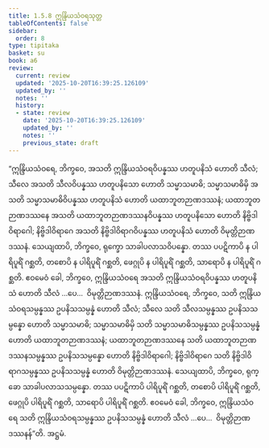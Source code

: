 ```yaml
---
title: 1.5.8 ဣန္ဒြိယသံဝရသုတ္တ
tableOfContents: false
sidebar:
  order: 8
type: tipitaka
basket: su
book: a6
review:
  current: review
  updated: '2025-10-20T16:39:25.126109'
  updated_by: ''
  notes: ''
  history:
  - state: review
    date: '2025-10-20T16:39:25.126109'
    updated_by: ''
    notes: ''
    previous_state: draft
---
```



<DynamicBreadcrumb />


<ReviewStatus review={frontmatter.review} showDetails={true} />

<HypothesisAnnotation frontmatter={frontmatter} />

<Division number="50" book="a6" e="ch" v="16" p="316">

<Paragraph number="375" book="a6">
“ဣန္ဒြိယသံဝရေ, ဘိက္ခဝေ, အသတိ ဣန္ဒြိယသံဝရဝိပန္နဿ ဟတူပနိသံ ဟောတိ သီလံ; သီလေ အသတိ သီလဝိပန္နဿ ဟတူပနိသော ဟောတိ သမ္မာသမာဓိ; သမ္မာသမာဓိမှိ အသတိ သမ္မာသမာဓိဝိပန္နဿ ဟတူပနိသံ ဟောတိ ယထာဘူတဉာဏဒဿနံ; ယထာဘူတဉာဏဒဿနေ အသတိ ယထာဘူတဉာဏဒဿနဝိပန္နဿ ဟတူပနိသော ဟောတိ နိဗ္ဗိဒါဝိရာဂေါ; နိဗ္ဗိဒါဝိရာဂေ အသတိ နိဗ္ဗိဒါဝိရာဂဝိပန္နဿ ဟတူပနိသံ ဟောတိ ဝိမုတ္တိဉာဏဒဿနံ. သေယျထာပိ, ဘိက္ခဝေ, ရုက္ခော သာခါပလာသဝိပန္နော. တဿ ပပဋိကာပိ န ပါရိပူရိံ ဂစ္ဆတိ, တစောပိ န ပါရိပူရိံ ဂစ္ဆတိ, ဖေဂ္ဂုပိ န ပါရိပူရိံ ဂစ္ဆတိ, သာရောပိ န ပါရိပူရိံ ဂစ္ဆတိ. ဧဝမေဝံ ခေါ, ဘိက္ခဝေ, ဣန္ဒြိယသံဝရေ အသတိ ဣန္ဒြိယသံဝရဝိပန္နဿ ဟတူပနိသံ ဟောတိ သီလံ …ပေ…  ဝိမုတ္တိဉာဏဒဿနံ.
</Paragraph>

<Paragraph number="376" book="a6">
ဣန္ဒြိယသံဝရေ, ဘိက္ခဝေ, သတိ ဣန္ဒြိယသံဝရသမ္ပန္နဿ ဥပနိသသမ္ပန္နံ ဟောတိ သီလံ; သီလေ သတိ သီလသမ္ပန္နဿ ဥပနိသသမ္ပန္နော ဟောတိ သမ္မာသမာဓိ; သမ္မာသမာဓိမှိ သတိ သမ္မာသမာဓိသမ္ပန္နဿ ဥပနိသသမ္ပန္နံ ဟောတိ ယထာဘူတဉာဏဒဿနံ; ယထာဘူတဉာဏဒဿနေ သတိ ယထာဘူတဉာဏဒဿနသမ္ပန္နဿ ဥပနိသသမ္ပန္နော ဟောတိ နိဗ္ဗိဒါဝိရာဂေါ; နိဗ္ဗိဒါဝိရာဂေ သတိ နိဗ္ဗိဒါဝိရာဂသမ္ပန္နဿ ဥပနိသသမ္ပန္နံ ဟောတိ ဝိမုတ္တိဉာဏဒဿနံ. သေယျထာပိ, ဘိက္ခဝေ, ရုက္ခော သာခါပလာသသမ္ပန္နော. တဿ ပပဋိကာပိ ပါရိပူရိံ ဂစ္ဆတိ, တစောပိ ပါရိပူရိံ ဂစ္ဆတိ, ဖေဂ္ဂုပိ ပါရိပူရိံ ဂစ္ဆတိ, သာရောပိ ပါရိပူရိံ ဂစ္ဆတိ. ဧဝမေဝံ ခေါ, ဘိက္ခဝေ, ဣန္ဒြိယသံဝရေ သတိ ဣန္ဒြိယသံဝရသမ္ပန္နဿ ဥပနိသသမ္ပန္နံ ဟောတိ သီလံ …ပေ…  ဝိမုတ္တိဉာဏဒဿနန်”တိ.

</Paragraph>
</Division>

<Paragraph number="377" type="center" book="a6">
အဋ္ဌမံ.
</Paragraph>